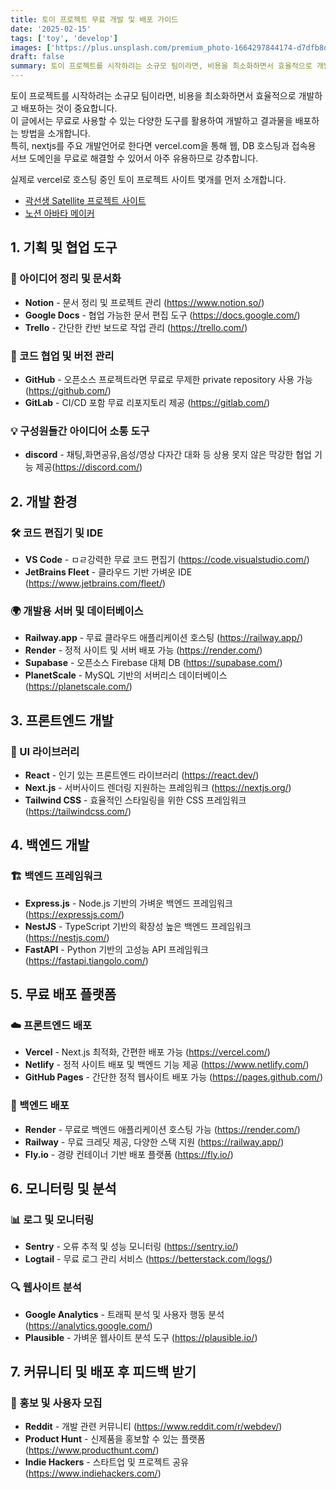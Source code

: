 ```yaml
---
title: 토이 프로젝트 무료 개발 및 배포 가이드 
date: '2025-02-15'
tags: ['toy', 'develop']
images: ['https://plus.unsplash.com/premium_photo-1664297844174-d7dfb8d0e7f1?w=500&auto=format&fit=crop&q=60&ixlib=rb-4.1.0&ixid=M3wxMjA3fDB8MHxzZWFyY2h8OXx8JUVEJTk0JTg0JUVCJUExJTlDJUVBJUI3JUI4JUVCJTlFJUE4JTIwJUVDJTg0JUE0JUVBJUIzJTg0fGVufDB8fDB8fHww', 'https://github.com/user-attachments/assets/f3d9984c-858b-4e0f-9ab1-ac11e6049a5c']
draft: false
summary: 토이 프로젝트를 시작하려는 소규모 팀이라면, 비용을 최소화하면서 효율적으로 개발하고 배포하는 것이 중요합니다. 이 글에서는 무료로 사용할 수 있는 다양한 도구를 활용하여 개발하고 결과물을 배포하는 방법을 소개합니다.
---
```



토이 프로젝트를 시작하려는 소규모 팀이라면, 비용을 최소화하면서 효율적으로 개발하고 배포하는 것이 중요합니다.   
이 글에서는 무료로 사용할 수 있는 다양한 도구를 활용하여 개발하고 결과물을 배포하는 방법을 소개합니다.  
특히, nextjs를 주요 개발언어로 한다면 vercel.com을 통해 웹, DB 호스팅과 접속용 서브 도메인을 무료로 해결할 수 있어서 아주 유용하므로 강추합니다.   

실제로 vercel로 호스팅 중인 토이 프로젝트 사이트 몇개를 먼저 소개합니다. 

- [곽선생 Satellite 프로젝트 사이트](http://satellite-app.vercel.app/)
- [노션 아바타 메이커](https://notion-avatar.vercel.app/ko)


## 1. 기획 및 협업 도구

### 📌 아이디어 정리 및 문서화
- **Notion** - 문서 정리 및 프로젝트 관리 (https://www.notion.so/)
- **Google Docs** - 협업 가능한 문서 편집 도구 (https://docs.google.com/)
- **Trello** - 간단한 칸반 보드로 작업 관리 (https://trello.com/)

### 🔗 코드 협업 및 버전 관리
- **GitHub** - 오픈소스 프로젝트라면 무료로 무제한 private repository 사용 가능 (https://github.com/)
- **GitLab** - CI/CD 포함 무료 리포지토리 제공 (https://gitlab.com/)

### 💡 구성원들간 아이디어 소통 도구 
- **discord** - 채팅,화면공유,음성/영상 다자간 대화 등 상용 못지 않은 막강한 협업 기능 제공(https://discord.com/)


## 2. 개발 환경

### 🛠️ 코드 편집기 및 IDE
- **VS Code** - ㅁㄹ강력한 무료 코드 편집기 (https://code.visualstudio.com/)
- **JetBrains Fleet** - 클라우드 기반 가벼운 IDE (https://www.jetbrains.com/fleet/)

### 🌍 개발용 서버 및 데이터베이스
- **Railway.app** - 무료 클라우드 애플리케이션 호스팅 (https://railway.app/)
- **Render** - 정적 사이트 및 서버 배포 가능 (https://render.com/)
- **Supabase** - 오픈소스 Firebase 대체 DB (https://supabase.com/)
- **PlanetScale** - MySQL 기반의 서버리스 데이터베이스 (https://planetscale.com/)

## 3. 프론트엔드 개발

### 🎨 UI 라이브러리
- **React** - 인기 있는 프론트엔드 라이브러리 (https://react.dev/)
- **Next.js** - 서버사이드 렌더링 지원하는 프레임워크 (https://nextjs.org/)
- **Tailwind CSS** - 효율적인 스타일링을 위한 CSS 프레임워크 (https://tailwindcss.com/)

## 4. 백엔드 개발

### 🏗️ 백엔드 프레임워크
- **Express.js** - Node.js 기반의 가벼운 백엔드 프레임워크 (https://expressjs.com/)
- **NestJS** - TypeScript 기반의 확장성 높은 백엔드 프레임워크 (https://nestjs.com/)
- **FastAPI** - Python 기반의 고성능 API 프레임워크 (https://fastapi.tiangolo.com/)

## 5. 무료 배포 플랫폼

### ☁️ 프론트엔드 배포
- **Vercel** - Next.js 최적화, 간편한 배포 가능 (https://vercel.com/)
- **Netlify** - 정적 사이트 배포 및 백엔드 기능 제공 (https://www.netlify.com/)
- **GitHub Pages** - 간단한 정적 웹사이트 배포 가능 (https://pages.github.com/)

### 🔧 백엔드 배포
- **Render** - 무료로 백엔드 애플리케이션 호스팅 가능 (https://render.com/)
- **Railway** - 무료 크레딧 제공, 다양한 스택 지원 (https://railway.app/)
- **Fly.io** - 경량 컨테이너 기반 배포 플랫폼 (https://fly.io/)

## 6. 모니터링 및 분석

### 📊 로그 및 모니터링
- **Sentry** - 오류 추적 및 성능 모니터링 (https://sentry.io/)
- **Logtail** - 무료 로그 관리 서비스 (https://betterstack.com/logs/)

### 🔍 웹사이트 분석
- **Google Analytics** - 트래픽 분석 및 사용자 행동 분석 (https://analytics.google.com/)
- **Plausible** - 가벼운 웹사이트 분석 도구 (https://plausible.io/)

## 7. 커뮤니티 및 배포 후 피드백 받기

### 📣 홍보 및 사용자 모집
- **Reddit** - 개발 관련 커뮤니티 (https://www.reddit.com/r/webdev/)
- **Product Hunt** - 신제품을 홍보할 수 있는 플랫폼 (https://www.producthunt.com/)
- **Indie Hackers** - 스타트업 및 프로젝트 공유 (https://www.indiehackers.com/)

